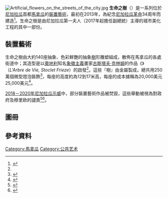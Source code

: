 [[File:Artificial_flowers_on_the_streets_of_the_city.jpg|thumb]]
'''生命之樹'''（{{lang-es|Árboles de la Vida}}）是一系列位於[[尼加拉瓜|尼加拉瓜]]首都[[馬拿瓜|馬拿瓜]]的[[裝置藝術|裝置藝術]]，最初在2013年，為紀念[[尼加拉瓜革命|尼加拉瓜革命]]34周年而建造<ref name="Mallonee 2018">{{Cite news|url=https://hyperallergic.com/117612/psychedelic-symbols-of-state-power-in-nicaragua/|title=Psychedelic Symbols of State Power in Nicaragua|last=Mallonee|first=Laura C.|date=2014-03-31|work=Hyperallergic|access-date=2018-05-11|language=en-US|archive-date=2018-05-12|archive-url=https://web.archive.org/web/20180512181638/https://hyperallergic.com/117612/psychedelic-symbols-of-state-power-in-nicaragua/|dead-url=no}}</ref>。生命之樹是由尼加拉瓜第一夫人{{le|罗莎里奥·穆里欧|Rosario Murillo}}（2017年起擔任副總統）主導的城市美化工程的其中一部份。

==裝置藝術==
生命之樹由大約140座抽象、色彩鮮艷的抽象[[樹|樹]]形雕塑組成，散佈在馬拿瓜的各處街道中；其造型是以[[奧地利|奧地利]]知名[[象徵主義|象徵主義]]畫家[[古斯塔夫·克林姆|古斯塔夫·克林姆]]的作品《{{link-en|生命之樹 (畫作)|The Tree of Life, Stoclet Frieze|生命之樹}}》（''L'Arbre de Vie, Stoclet Frieze''）的啟發<ref name="Mallonee 2018" />。這些『樹』由金屬製成，總共用250萬個微型燈泡裝飾<ref>{{cite news|last1=Rogers|first1=Tim|title=Nicaragua's capital city is batshit crazy, which is why I love it|url=https://splinternews.com/nicaraguas-capital-city-is-batshit-crazy-which-is-why-1793853419|accessdate=10 May 2018|work=Splinter|date=December 8, 2015|archive-date=2018-05-11|archive-url=https://web.archive.org/web/20180511150254/https://splinternews.com/nicaraguas-capital-city-is-batshit-crazy-which-is-why-1793853419|dead-url=no}}</ref>，每座的高度約為12到17米高，每座的成本據稱為20,000美元25,000美元<ref>{{cite news|last1=Wilkinson|first1=Tracy|title=Nicaragua's first lady is a powerful partner of president|url=http://www.latimes.com/world/mexico-americas/la-fg-nicaragua-trees-20150524-story.html|accessdate=10 May 2018|work=Los Angeles Times|date=May 24, 2015|archive-date=2021-11-08|archive-url=https://web.archive.org/web/20211108230431/https://www.latimes.com/world/mexico-americas/la-fg-nicaragua-trees-20150524-story.html|dead-url=no}}</ref>。

[[2018－2020年尼加拉瓜示威|2018－2020年尼加拉瓜示威]]中，部分裝置藝術作品被焚毀，這些舉動被視為對政府及穆里欧的譴責<ref name="Phillips 2018">{{cite news|last1=Phillips|first1=Tom|title=Nicaragua's toppling 'trees' strike ominous note for Daniel Ortega's rule|url=https://www.theguardian.com/world/2018/apr/28/nicaragua-daniel-ortega-trees-of-life-protests|accessdate=11 May 2018|work=The Guardian|date=28 April 2018|language=en|archive-date=2018-05-11|archive-url=https://web.archive.org/web/20180511150242/https://www.theguardian.com/world/2018/apr/28/nicaragua-daniel-ortega-trees-of-life-protests|dead-url=no}}</ref><ref>{{Cite news|url=https://www.npr.org/sections/thetwo-way/2018/04/22/604762080/violent-unrest-continues-in-nicaragua-over-social-security-reforms|title=Nicaragua's President Withdraws Social Security Reforms That Sparked Violent Unrest|last=Diao|first=Alexis|date=April 22, 2018|work=NPR.org|access-date=2018-05-11|language=en|archive-date=2018-04-22|archive-url=https://web.archive.org/web/20180422210743/https://www.npr.org/sections/thetwo-way/2018/04/22/604762080/violent-unrest-continues-in-nicaragua-over-social-security-reforms|dead-url=no}}</ref>。

==圖冊==
{{Gallery
|title=
|width=200
|height=150
|align=center
|File:Avenida Bolivar of Managua.jpg|夜景
|File:Avenida Bolivar A Chavez.jpg|空照圖
|File:Klimt Tree of Life 1909.jpg|裝置藝術的原型：[[古斯塔夫·克林姆|古斯塔夫·克林姆]]的作品《{{link-en|生命之樹 (畫作)|The Tree of Life, Stoclet Frieze|生命之樹}}》（''L'Arbre de Vie, Stoclet Frieze''）
}}

==參考資料==
{{reflist}}

[[Category:馬拿瓜|Category:馬拿瓜]]
[[Category:公共艺术|Category:公共艺术]]